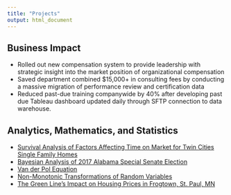 ```yaml
---
title: "Projects"
output: html_document
---
```


## Business Impact

- Rolled out new compensation system to provide leadership with strategic insight into the market position of organizational compensation
- Saved department combined $15,000+ in consulting fees by conducting a massive migration of performance review and certification data
- Reduced past-due training companywide by 40% after developing past due Tableau dashboard updated daily through SFTP connection to data warehouse.


## Analytics, Mathematics, and Statistics

- [Survival Analysis of Factors Affecting Time on Market for Twin Cities Single Family Homes](Final_Draft_1.pdf){target="_blank"}
- [Bayesian Analysis of 2017 Alabama Special Senate Election](FinalReport.html){target="_blank"}
- [Van der Pol Equation](m312_project_handout.pdf){target="_blank"} 
- [Non-Monotonic Transformations of Random Variables](m354-presentation-project__3_.pdf){target="_blank"}
- [The Green Line’s Impact on Housing Prices in Frogtown, St. Paul, MN](stats_final_paper-_frogtown.pdf){target="_blank"}








